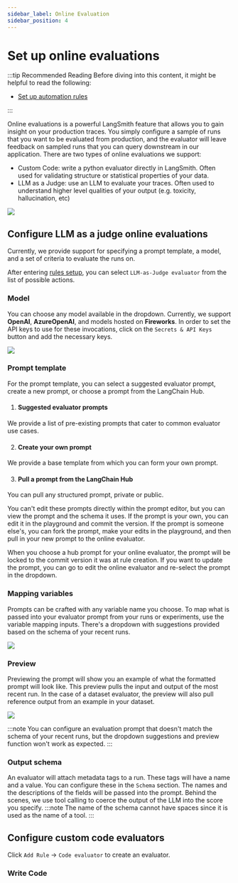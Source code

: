 ```yaml
---
sidebar_label: Online Evaluation
sidebar_position: 4
---
```


# Set up online evaluations

:::tip Recommended Reading
Before diving into this content, it might be helpful to read the following:

- [Set up automation rules](./rules)

:::

Online evaluations is a powerful LangSmith feature that allows you to gain insight on your production traces. You 
simply configure a sample of runs that you want to be evaluated from production, and the evaluator will leave feedback
on sampled runs that you can query downstream in our application. There are two types of online evaluations we support:

- Custom Code: write a python evaluator directly in LangSmith. Often used for validating structure or statistical properties of your data. 
- LLM as a Judge: use an LLM to evaluate your traces. Often used to understand higher level qualities of your output (e.g. toxicity, hallucination, etc)

![](../static/automations.png)

## Configure LLM as a judge online evaluations

Currently, we provide support for specifying a prompt template, a model, and a set of criteria to evaluate the runs on.

After entering [rules setup](./rules), you can select `LLM-as-Judge evaluator` from the list of possible actions.

### Model

You can choose any model available in the dropdown. Currently, we support **OpenAI**, **AzureOpenAI**, and models hosted on **Fireworks**.
In order to set the API keys to use for these invocations, click on the `Secrets & API Keys` button and add the necessary keys.

![](../static/evaluator_secrets.png)

### Prompt template

For the prompt template, you can select a suggested evaluator prompt, create a new prompt, or choose a prompt from the LangChain Hub.

1. #### Suggested evaluator prompts

We provide a list of pre-existing prompts that cater to common evaluator use cases.

2. #### Create your own prompt

We provide a base template from which you can form your own prompt.

3. #### Pull a prompt from the LangChain Hub

You can pull any structured prompt, private or public.

You can't edit these prompts directly within the prompt editor, but you can view the prompt and the schema it uses.
If the prompt is your own, you can edit it in the playground and commit the version.
If the prompt is someone else's, you can fork the prompt, make your edits in the playground, and then pull in your new prompt to the online evaluator.

When you choose a hub prompt for your online evaluator, the prompt will be locked to the commit version it was at rule creation. If you want to update the prompt, you can go to edit the online evaluator and re-select the prompt in the dropdown.

### Mapping variables

Prompts can be crafted with any variable name you choose. To map what is passed into your evaluator prompt from your runs or experiments, use the variable mapping inputs. There's a dropdown with suggestions provided based on the schema of your recent runs.

![](../static/mapping_variables.png)

### Preview

Previewing the prompt will show you an example of what the formatted prompt will look like. This preview pulls the input and output of the most recent run. In the case of a dataset evaluator, the preview will also pull reference output from an example in your dataset.

![](../static/prompt_preview.png)

:::note
You can configure an evaluation prompt that doesn't match the schema of your recent runs, but the dropdown suggestions and preview function won't work as expected.
:::

### Output schema

An evaluator will attach metadata tags to a run. These tags will have a name and a value. You can configure these in the `Schema` section.
The names and the descriptions of the fields will be passed into the prompt. Behind the scenes, we use tool calling to coerce the output of the LLM into the score you specify.
:::note
The name of the schema cannot have spaces since it is used as the name of a tool.
:::

## Configure custom code evaluators 

Click `Add Rule` -> `Code evaluator` to create an evaluator. 

### Write Code 

